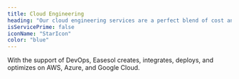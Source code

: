 ```yaml
---
title: Cloud Engineering
heading: "Our cloud engineering services are a perfect blend of cost and performance tailored to your business objectives."
isServicePrime: false
iconName: "StarIcon"
color: "blue"
---
```


With the support of DevOps, Easesol creates, integrates, deploys, and optimizes on AWS, Azure, and Google Cloud.
